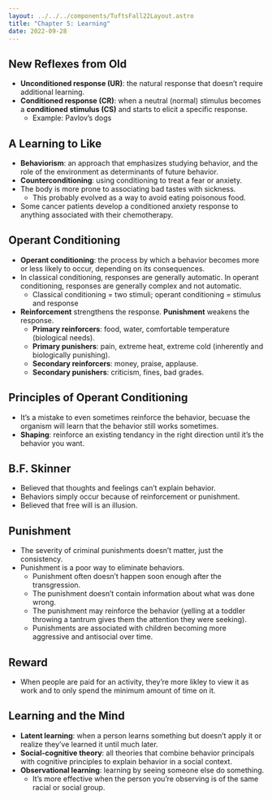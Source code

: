```yaml
---
layout: ../../../components/TuftsFall22Layout.astro
title: "Chapter 5: Learning"
date: 2022-09-28
---
```


## New Reflexes from Old

- **Unconditioned response (UR)**: the natural response that doesn’t require additional learning. 
- **Conditioned response (CR)**: when a neutral (normal) stimulus becomes a **conditioned stimulus (CS)** and starts to elicit a specific response. 
	- Example: Pavlov’s dogs

## A Learning to Like

- **Behaviorism**: an approach that emphasizes studying behavior, and the role of the environment as determinants of future behavior. 
- **Counterconditioning**: using conditioning to treat a fear or anxiety. 
- The body is more prone to associating bad tastes with sickness. 
	- This probably evolved as a way to avoid eating poisonous food. 
- Some cancer patients develop a conditioned anxiety response to anything associated with their chemotherapy. 

## Operant Conditioning

- **Operant conditioning**: the process by which a behavior becomes more or less likely to occur, depending on its consequences. 
- In classical conditioning, responses are generally automatic. In operant conditioning, responses are generally complex and not automatic. 
	- Classical conditioning = two stimuli; operant conditioning = stimulus and response
- **Reinforcement** strengthens the response. **Punishment** weakens the response. 
	- **Primary reinforcers**: food, water, comfortable temperature (biological needs). 
	- **Primary punishers**: pain, extreme heat, extreme cold (inherently and biologically punishing). 
	- **Secondary reinforcers**: money, praise, applause. 
	- **Secondary punishers**: criticism, fines, bad grades. 


## Principles of Operant Conditioning

- It’s a mistake to even sometimes reinforce the behavior, becuase the organism will learn that the behavior still works sometimes. 
- **Shaping**: reinforce an existing tendancy in the right direction until it’s the behavior you want. 

## B.F. Skinner

- Believed that thoughts and feelings can’t explain behavior. 
- Behaviors simply occur because of reinforcement or punishment. 
- Believed that free will is an illusion. 

## Punishment

- The severity of criminal punishments doesn’t matter, just the consistency. 
- Punishment is a poor way to eliminate behaviors. 
	- Punishment often doesn’t happen soon enough after the transgression.
	- The punishment doesn’t contain information about what was done wrong. 
	- The punishment may reinforce the behavior (yelling at a toddler throwing a tantrum gives them the attention they were seeking). 
	- Punishments are associated with children becoming more aggressive and antisocial over time. 

## Reward

- When people are paid for an activity, they’re more likley to view it as work and to only spend the minimum amount of time on it. 


## Learning and the Mind

- **Latent learning**: when a person learns something but doesn’t apply it or realize they’ve learned it until much later. 
- **Social-cognitive theory**: all theories that combine behavior principals with cognitive principles to explain behavior in a social context. 
- **Observational learning**: learning by seeing someone else do something. 
	- It’s more effective when the person you’re observing is of the same racial or social group. 